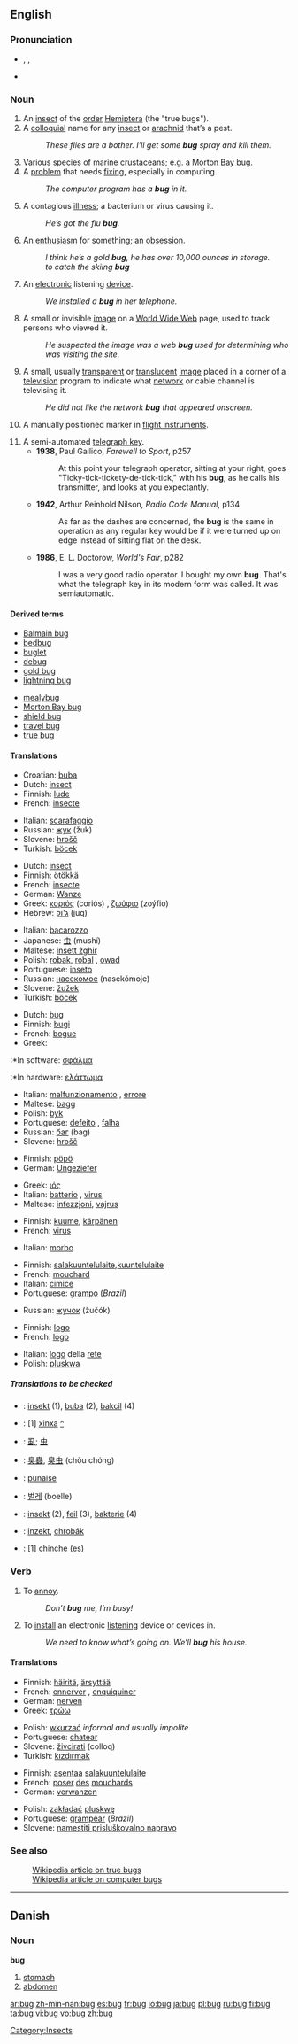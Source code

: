 {{see|Bug}}
{{wikipedia}}
==English==

===Pronunciation===
*{{AHD|bŭg}}, {{IPA|/bʌɡ/}}, {{SAMPA|/bVg/}}
*{{audio|en-us-bug.ogg|Audio (US)}}
*:{{IPAchar|[[Rhymes:English:-ʌɡ|Rhymes: -ʌɡ]]}}

===Noun===
{{en-noun}}

# An [[insect]] of the [[order]] [[Hemiptera]] (the "true bugs").
# A [[colloquial]] name for any [[insect]] or [[arachnid]] that’s a pest.
#: ''These flies are a bother. I’ll get some '''bug''' spray and kill them.''
# Various species of marine [[crustacean]]s; e.g. a [[Morton Bay bug]].
# A [[problem]] that needs [[fixing]], especially in computing.
#: ''The computer program has a '''bug''' in it.''
# A contagious [[illness]]; a bacterium or virus causing it.
#: ''He’s got the flu '''bug'''.''
# An [[enthusiasm]] for something; an [[obsession]].
#: ''I think he’s a gold '''bug''', he has over 10,000 ounces in storage.''
#: ''to catch the skiing '''bug'''''
# An [[electronic]] listening [[device]].
#: ''We installed a '''bug''' in her telephone.''
# A small or invisible [[image]] on a [[World Wide Web]] page, used to track persons who viewed it.
#: ''He suspected the image was a web '''bug''' used for determining who was visiting the site.''
# A small, usually [[transparent]] or [[translucent]] [[image]] placed in a corner of a [[television]] program to indicate what [[network]] or cable channel is televising it.
#: ''He did not like the network '''bug''' that appeared onscreen.''
# {{figurative}} A manually positioned marker in [[flight instruments]].
# A semi-automated [[telegraph key]].
#*'''1938''', Paul Gallico, ''Farewell to Sport'', p257
#*:At this point your telegraph operator, sitting at your right, goes "Ticky-tick-tickety-de-tick-tick," with his '''bug''', as he calls his transmitter, and looks at you expectantly.
#*'''1942''', Arthur Reinhold Nilson, ''Radio Code Manual'', p134
#*:As far as the dashes are concerned, the '''bug''' is the same in operation as any regular key would be if it were turned up on edge instead of sitting flat on the desk.
#*'''1986''', E. L. Doctorow, ''World's Fair'', p282
#*:I was a very good radio operator. I bought my own '''bug'''. That's what the telegraph key in its modern form was called. It was semiautomatic.

====Derived terms====
{{top2}}
*[[Balmain bug]]
*[[bedbug]]
*[[buglet]]
*[[debug]]
*[[gold bug]]
*[[lightning bug]]
{{mid2}}
*[[mealybug]]
*[[Morton Bay bug]]
*[[shield bug]]
*[[travel bug]]
*[[true bug]]
{{bottom}}

====Translations====
{{trans-top|an insect of the order Hemiptera}}
*Croatian: [[buba]] {{f}}
*Dutch: [[insect]] {{n}}
*Finnish: [[lude#Finnish|lude]]
*French: [[insecte]] {{m}}
{{trans-mid}}
*Italian: [[scarafaggio]] {{m}}
*Russian: [[жук]] (žuk) {{m}}
*Slovene: [[hrošč]] {{m}}
*Turkish: [[böcek]]
{{trans-bottom}}

{{trans-top|a colloquial name for insect}}
*Dutch: [[insect]] {{n}}
*Finnish: [[ötökkä]]
*French: [[insecte]] {{m}}
*German: [[Wanze]] {{f}}
*Greek: [[κοριός]] (coriós) {{m}}, [[ζωύφιο]] (zoýfio) {{n}}
*Hebrew: [[ג'וק]] (juq) {{m}}
{{trans-mid}}
*Italian: [[bacarozzo]] {{m}}
*Japanese: [[虫]] (mushí)
*Maltese: [[insett żgħir]] {{m}}
*Polish: [[robak]], [[robal]] {{m}}, [[owad]] {{m}}
*Portuguese: [[inseto]] {{m}}
*Russian: [[насекомое]] (nasekómoje) {{n}}
*Slovene: [[žužek]] {{m}}
*Turkish: [[böcek]]
{{trans-bottom}}

{{trans-top|various species of marine crustaceans}}
{{trans-mid}}
{{trans-bottom}}

{{trans-top|a problem that needs fixing (esp. in computing)}}
*Dutch: [[bug]] {{m}}
*Finnish: [[bugi]]
*French: [[bogue]] {{m}}
*Greek:
:*In software: [[σφάλμα]]  {{n}}
:*In hardware: [[ελάττωμα]] {{n}}
{{trans-mid}}
*Italian: [[malfunzionamento]] {{m}}, [[errore]] {{m}}
*Maltese: [[bagg]] {{m}}
*Polish: [[byk]] {{m}}
*Portuguese: [[defeito]] {{m}}, [[falha]] {{f}}
*Russian: [[баг]] (bag) {{m}}
*Slovene: [[hrošč]] {{m}}
{{trans-bottom}}

{{trans-top|a contagious illness, bacteria, virus}}
*Finnish: [[pöpö]]
*German: [[Ungeziefer]] {{n}}
{{trans-mid}}
*Greek: [[ιός]] {{m}}
*Italian: [[batterio]] {{m}}, [[virus]] {{m}}
*Maltese: [[infezzjoni]], [[vajrus]] 
{{trans-bottom}}

{{trans-top|an enthusiasm for something}}
*Finnish: [[kuume]], [[kärpänen]]
*French: [[virus]] {{m}}
{{trans-mid}}
*Italian: [[morbo]] {{m}}
{{trans-bottom}}

{{trans-top|an electronic listening device}}
*Finnish: [[salakuuntelulaite]],[[kuuntelulaite]]
*French: [[mouchard]] {{m}}
*Italian: [[cimice]] {{m}}
*Portuguese: [[grampo]] {{m}} (''Brazil'')
{{trans-mid}}
*Russian: [[жучок]] (žučók) {{m}}
{{trans-bottom}}

{{trans-top|a small or invisible image on a World Wide Web page}}
{{trans-mid}}
{{trans-bottom}}

{{trans-top|a small image placed in a corner of a television program}}
*Finnish: [[logo]]
*French: [[logo]] {{m}}
{{trans-mid}}
*Italian: [[logo]] della [[rete]]{{m}}
*Polish: [[pluskwa]] {{f}}
{{trans-bottom}}

{{trans-top|manually positioned marker in flight instruments}}
{{trans-mid}}
{{trans-bottom}}

{{trans-top|a card cheat's bug is a holdout device}}
{{trans-mid}}
{{trans-bottom}}

{{trans-top|a semi-automated telegraph key}}
{{trans-mid}}
{{trans-bottom}}

=====Translations to be checked=====
{{checktrans}}
*{{ttbc|Bosnian}}: [[insekt]] {{m}} (1), [[buba]] {{f}} (2), [[bakcil]] {{m}} (4)
*{{ttbc|Catalan}}: [1] [[xinxa]] {{f}} [[:ca:xinxa|^]]
*{{ttbc|CJK Characters}}: [[虱]]; [[虫]]
*{{ttbc|Chinese}}: [[臭蟲]], [[臭虫]] (chòu chóng)
*{{ttbc|French}}: [[punaise]]
*{{ttbc|Korean}}: [[벌레]] (boelle)
*{{ttbc|Norwegian}}: [[insekt]] {{n}} (2), [[feil]] {{m}} (3), [[bakterie]] {{m}} (4)
*{{ttbc|Slovak}}: [[inzekt]], [[chrobák]] {{m}}
*{{ttbc|Spanish}}: [1] [[chinche]] {{f}} [[:es:chinche|(es)]]

===Verb===
{{en-verb|[[bugs]]|[[bugging]]|[[bugged]]}}

# {{context|informal|transitive}} To [[annoy]].
#: ''Don’t '''bug''' me, I’m busy!''
# {{transitive}} To [[install]] an electronic [[listening]] device or devices in.
#: ''We need to know what’s going on.  We’ll '''bug''' his house.''

====Translations====
{{trans-top|to annoy}}
*Finnish: [[häiritä]], [[ärsyttää]]
*French: [[ennerver]] , [[enquiquiner]]
*German: [[nerven]]
*Greek: [[τρώω]]
{{trans-mid}}
*Polish: [[wkurzać]] ''informal and usually impolite''
*Portuguese: [[chatear]]
*Slovene: [[živcirati]] (colloq)
*Turkish: [[kızdırmak]]
{{trans-bottom}}

{{trans-top|to install an electronic listening device in}}
*Finnish: [[asentaa]] [[salakuuntelulaite]]
*French: [[poser]] [[des]] [[mouchard]]s
*German: [[verwanzen]]
{{trans-mid}}
*Polish: [[zakładać]] [[pluskwę]]
*Portuguese: [[grampear]] (''Brazil'')
*Slovene: [[namestiti prisluškovalno napravo]]
{{trans-bottom}}

===See also===
: [[w:Hemiptera|Wikipedia article on true bugs]]
: [[w:computer bug|Wikipedia article on computer bugs]]

----

==Danish==

===Noun===
'''bug''' {{c}}

# [[stomach]]
# [[abdomen]]

[[Category:Insects]]

[[ar:bug]]
[[zh-min-nan:bug]]
[[es:bug]]
[[fr:bug]]
[[io:bug]]
[[ja:bug]]
[[pl:bug]]
[[ru:bug]]
[[fi:bug]]
[[ta:bug]]
[[vi:bug]]
[[vo:bug]]
[[zh:bug]]
